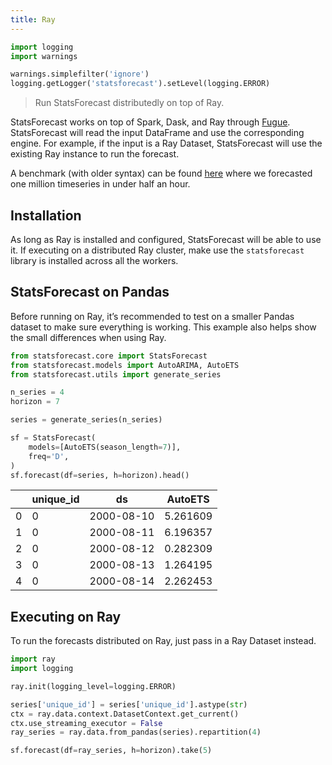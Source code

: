 ```yaml
---
title: Ray
---
```



```python
import logging
import warnings
```



```python
warnings.simplefilter('ignore')
logging.getLogger('statsforecast').setLevel(logging.ERROR)
```


> Run StatsForecast distributedly on top of Ray.

StatsForecast works on top of Spark, Dask, and Ray through
[Fugue](https://github.com/fugue-project/fugue/). StatsForecast will
read the input DataFrame and use the corresponding engine. For example,
if the input is a Ray Dataset, StatsForecast will use the existing Ray
instance to run the forecast.

A benchmark (with older syntax) can be found
[here](https://www.anyscale.com/blog/how-nixtla-uses-ray-to-accurately-predict-more-than-a-million-time-series)
where we forecasted one million timeseries in under half an hour.

## Installation

As long as Ray is installed and configured, StatsForecast will be able
to use it. If executing on a distributed Ray cluster, make use the
`statsforecast` library is installed across all the workers.

## StatsForecast on Pandas

Before running on Ray, it’s recommended to test on a smaller Pandas
dataset to make sure everything is working. This example also helps show
the small differences when using Ray.

```python
from statsforecast.core import StatsForecast
from statsforecast.models import AutoARIMA, AutoETS
from statsforecast.utils import generate_series
```


```python
n_series = 4
horizon = 7

series = generate_series(n_series)

sf = StatsForecast(
    models=[AutoETS(season_length=7)],
    freq='D',
)
sf.forecast(df=series, h=horizon).head()
```

|     | unique_id | ds         | AutoETS  |
|-----|-----------|------------|----------|
| 0   | 0         | 2000-08-10 | 5.261609 |
| 1   | 0         | 2000-08-11 | 6.196357 |
| 2   | 0         | 2000-08-12 | 0.282309 |
| 3   | 0         | 2000-08-13 | 1.264195 |
| 4   | 0         | 2000-08-14 | 2.262453 |

## Executing on Ray

To run the forecasts distributed on Ray, just pass in a Ray Dataset
instead.

```python
import ray
import logging
```


```python
ray.init(logging_level=logging.ERROR)

series['unique_id'] = series['unique_id'].astype(str)
ctx = ray.data.context.DatasetContext.get_current()
ctx.use_streaming_executor = False
ray_series = ray.data.from_pandas(series).repartition(4)
```


```python
sf.forecast(df=ray_series, h=horizon).take(5)
```

